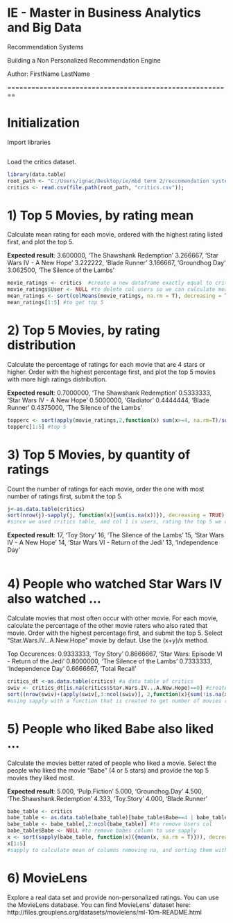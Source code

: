 # IE - Master in Business Analytics and Big Data
Recommendation Systems

Building a Non Personalized Recommendation Engine

Author: FirstName LastName

========================================================

# Initialization

Import libraries

```r
```

Load the critics dataset.

```r
library(data.table)
root_path <- "C:/Users/ignac/Desktop/ie/mbd term 2/reccomendation systems/IE-Lab1/Data/"
critics <- read.csv(file.path(root_path, "critics.csv"));

```

# 1) Top 5 Movies, by rating mean
Calculate mean rating for each movie, ordered with the highest rating listed first, and plot the top 5.

**Expected result**:
3.600000, 'The Shawshank Redemption'
3.266667, 'Star Wars IV - A New Hope'
3.222222, 'Blade Runner'
3.166667, 'Groundhog Day'
3.062500, 'The Silence of the Lambs'

```r

movie_ratings <- critics  #create a new dataframe exactly equal to critics so we can edit without affecting critics table
movie_ratings$User <- NULL #to delete col users so we can calculate mean of numeric columns (movies)
mean_ratings <- sort(colMeans(movie_ratings, na.rm = T), decreasing = T) #to get sorted means
mean_ratings[1:5] #to get top 5 
```

# 2) Top 5 Movies, by rating distribution
Calculate the percentage of ratings for each movie that are 4 stars or higher. Order with the highest percentage first, and plot the top 5 movies with more high ratings distribution.

**Expected result**:
0.7000000, 'The Shawshank Redemption'
0.5333333, 'Star Wars IV - A New Hope'
0.5000000, 'Gladiator'
0.4444444, 'Blade Runner'
0.4375000, 'The Silence of the Lambs'

```r

topperc <- sort(apply(movie_ratings,2,function(x) sum(x>=4, na.rm=T)/sum(x>=0, na.rm=T)),decreasing=T) # creates a function to calculate average number of movies rated 4,5 and applies them on all columns, giving a sorted output
topperc[1:5] #top 5 

``` 

# 3) Top 5 Movies, by quantity of ratings
Count the number of ratings for each movie, order the one with most number of ratings first, submit the top 5.
```r
j<-as.data.table(critics)
sort(nrow(j)-sapply(j, function(x){sum(is.na(x))}), decreasing = TRUE)[2:6] #subtracting number of rows from number of na in each row. we used a function to count the nas and sapply to apply this function on all columns
#since we used critics table, and col 1 is users, rating the top 5 we used indexinf 2:6
```
**Expected result**:
17, 'Toy Story'
16, 'The Silence of the Lambs'
15, 'Star Wars IV - A New Hope'
14, 'Star Wars VI - Return of the Jedi'
13, 'Independence Day'

```r
```

# 4) People who watched Star Wars IV also watched ...
Calculate movies that most often occur with other movie. For each movie, calculate the percentage of the other movie raters who also rated that movie. Order with the highest percentage first, and submit the top 5. Select "Star.Wars.IV...A.New.Hope" movie by defaut. Use the (x+y)/x method.

Top Occurences:
0.9333333, 'Toy Story'
0.8666667, 'Star Wars: Episode VI - Return of the Jedi'
0.8000000, 'The Silence of the Lambs'
0.7333333, 'Independence Day'
0.6666667, 'Total Recall'

```r

critics_dt <-as.data.table(critics) #a data table of critics
swiv <- critics_dt[is.na(critics$Star.Wars.IV...A.New.Hope)==0] #creates a new dt of all ratings of users who rated Star Wars IV
sort((nrow(swiv)+(apply(swiv[,3:ncol(swiv)], 2,function(x){sum(!is.na(x))})))/nrow(swiv)-1, decreasing = T)[1:5]
#using sapply with a function that is created to get number of movies rated from users who watched star wars iv, then using (x+y)/x formula. we subtract 1 because the sapply will take into consideration col 1 which includes star wars iv
```


# 5) People who liked Babe also liked ...
Calculate the movies better rated of people who liked a movie. Select the people who liked the movie "Babe" (4 or 5 stars) and provide the top 5 movies they liked most.

**Expected result**:
5.000, 'Pulp.Fiction'
5.000, 'Groundhog.Day'
4.500, 'The.Shawshank.Redemption'
4.333, 'Toy.Story'
4.000, 'Blade.Runner'

```r
babe_table <- critics 
babe_table <- as.data.table(babe_table)[babe_table$Babe==4 | babe_table$Babe == 5] #creates a table for users who rated babe 4 or 5
babe_table <- babe_table[,2:ncol(babe_table)] #to remove Users col
babe_table$Babe <- NULL #to remove babes column to use sapply
x <- sort(sapply(babe_table, function(x)({mean(x, na.rm = T)})), decreasing = T)
x[1:5]
#sapply to calculate mean of columns removing na, and sorting them with indexing to get top 5
```

# 6) MovieLens
Explore a real data set and provide non-personalized ratings. You can use the MovieLens database. You can find MovieLens' dataset here: http://files.grouplens.org/datasets/movielens/ml-10m-README.html